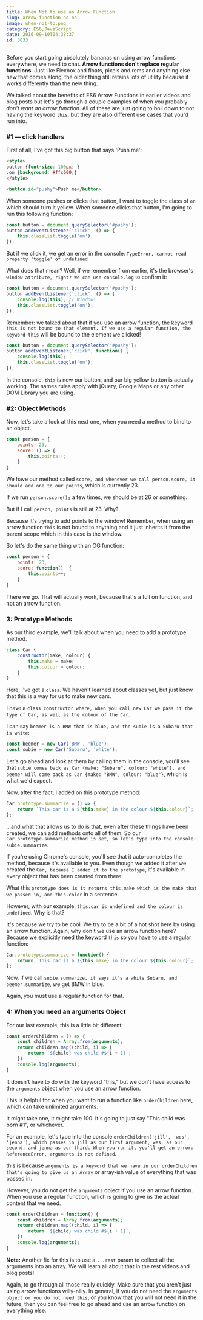 ```yaml
---
title: When Not to use an Arrow Function
slug: arrow-function-no-no
image: when-not-to.png
category: ES6,JavaScript
date: 2016-09-10T04:38:37
id: 3833
---
```


Before you start going absolutely bananas on using arrow functions everywhere, we need to chat. **Arrow functions don't replace regular functions**. Just like Flexbox and floats, pixels and rems and anything else new that comes along, the older thing still retains lots of utility because it works differently than the new thing.

We talked about the benefits of ES6 Arrow Functions in earlier videos and blog posts but let's go through a couple examples of when you probably <em>don't want an arrow function</em>. All of these are just going to boil down to not having the keyword `this`, but they are also different use cases that you'd run into.

<h3>#1 — click handlers</h3>

First of all, I've got this big button that says 'Push me':


```html
<style>
button {font-size: 100px; }
.on {background: #ffc600;}
</style>

<button id="pushy">Push me</button>

```

When someone pushes or clicks that button, I want to toggle the class of `on` which should turn it yellow. When someone clicks that button, I'm going to run this following function:


```js
const button = document.querySelector('#pushy');
button.addEventListener('click', () => {
    this.classList.toggle('on');
});

```

But if we click it, we get an error in the console: `TypeError, cannot read property 'toggle' of undefined`

What does that mean? Well, if we remember from earlier, it's the browser's `window attribute, right? We can use console.log` to confirm it:


```js
const button = document.querySelector('#pushy');
button.addEventListener('click', () => {
    console.log(this); // Window!
    this.classList.toggle('on');
});

```

Remember: we talked about that if you use an arrow function, the keyword `this is not bound to that element. If we use a regular function, the keyword this` will be bound to the element we clicked!


```js
const button = document.querySelector('#pushy');
button.addEventListener('click', function() {
    console.log(this);
    this.classList.toggle('on');
});

```

In the console, `this` is now our button, and our big yellow button is actually working. The sames rules apply with jQuery, Google Maps or any other DOM Library you are using.

<h3>#2: Object Methods</h3>

Now, let's take a look at this next one, when you need a method to bind to an object.


```js
const person = {
    points: 23,
    score: () => {
        this.points++;
    }
}

```

We have our method called `score, and whenever we call person.score, it should add one to our points`, which is currently 23.

If we run `person.score();` a few times, we should be at 26 or something.

But if I call `person, points` is still at 23. Why?

Because it's trying to add points to the window! Remember, when using an arrow function `this` is not bound to anything and it just inherits it from the parent scope which in this case is the window.

So let's do the same thing with an OG function:


```js
const person = {
    points: 23,
    score: function()  {
        this.points++;
    }
}

```

There we go. That will actually work, because that's a full on function, and not an arrow function.

<h3>3: Prototype Methods</h3>

As our third example, we'll talk about when you need to add a prototype method.


```js
class Car {
    constructor(make, colour) {
        this.make = make;
        this.colour = colour;
    }
}

```

Here, I've got a `class`. We haven't learned about classes yet, but just know that this is a way for us to make new cars.

I have a `class constructor where, when you call new Car we pass it the type of Car, as well as the colour of the Car`.

I can say `beemer is a BMW that is blue, and the subie is a Subaru that is white`:


```js
const beemer = new Car('BMW', 'blue');
const subie = new Car('Subaru', 'white');

```

Let's go ahead and look at them by calling them in the console, you'll see that `subie comes back as Car {make: "Subaru", colour: "white"}, and beemer will come back as Car {make: "BMW", colour: "blue"}`, which is what we'd expect.

Now, after the fact, I added on this prototype method:


```js
Car.prototype.summarize = () => {
    return `This car is a ${this.make} in the colour ${this.colour}`;  
};

```

...and what that allows us to do is that, even after these things have been created, we can add methods onto all of them. So our `Car.prototype.summarize method is set, so let's type into the console: subie.summarize`.

If you're using Chrome's console, you'll see that it auto-completes the method, because it's available to you. Even though we added it after we created the `Car, because I added it to the prototype`, it's available in every object that has been created from there.

What this `prototype does is it returns this.make which is the make that we passed in, and this.color` in a sentence.

However, with our example, `this.car is undefined and the colour is undefined`. Why is that?

It's because we try to be cool. We try to be a bit of a hot shot here by using an arrow function. Again, why don't we use an arrow function here? Because we explicitly need the keyword `this` so you have to use a regular function:


```js
Car.prototype.summarize = function() {
    return `This car is a ${this.make} in the colour ${this.colour}`;  
};

```

Now, if we call `subie.summarize, it says it's a white Subaru, and beemer.summarize`, we get BMW in blue.

Again, you must use a regular function for that.

<h3>4: When you need an arguments Object</h3>

For our last example, this is a little bit different:


```js
const orderChildren = () => {
    const children = Array.from(arguments);
    return children.map((child, i) => {
        return `${child} was child #${i + 1}`;
    })
    console.log(arguments);
}

```

It doesn't have to do with the keyword "this," but we don't have access to the `arguments` object when you use an arrow function.

This is helpful for when you want to run a function like `orderChildren` here, which can take unlimited arguments.

It might take one, it might take 100. It's going to just say "This child was born #1", or whichever.

For an example, let's type into the console `orderChildren('jill', 'wes', 'jenna'), which passes in jill as our first argument, wes, as our second, and jenna as our third. When you run it, you'll get an error: ReferenceError, arguments is not defined`.

this is because `arguments is a keyword that we have in our orderChildren that's going to give us an Array` or array-ish value of everything that was passed in.

However, you do not get the `arguments` object if you use an arrow function. When you use a regular function, which is going to give us the actual content that we need.


```js
const orderChildren = function() {
    const children = Array.from(arguments);
    return children.map((child, i) => {
        return `${child} was child #${i + 1}`;
    })
    console.log(arguments);
}

```

**Note:** Another fix for this is to use a `...rest` param to collect all the arguments into an array. We will learn all about that in the rest videos and blog posts!

Again, to go through all those really quickly. Make sure that you aren't just using arrow functions willy-nilly. In general, if you do not need the `arguments object or you do not need this`, or you know that you will not need it in the future, then you can feel free to go ahead and use an arrow function on everything else.